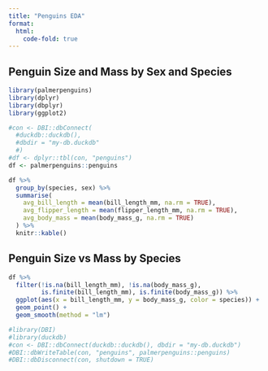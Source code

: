 ```yaml
---
title: "Penguins EDA"
format:
  html:
    code-fold: true
---
```


## Penguin Size and Mass by Sex and Species

```r
library(palmerpenguins)
library(dplyr)
library(dbplyr)
library(ggplot2)

#con <- DBI::dbConnect(
  #duckdb::duckdb(), 
  #dbdir = "my-db.duckdb"
  #)
#df <- dplyr::tbl(con, "penguins")
df <- palmerpenguins::penguins
```

```r
df %>%
  group_by(species, sex) %>%
  summarise(
    avg_bill_length = mean(bill_length_mm, na.rm = TRUE),
    avg_flipper_length = mean(flipper_length_mm, na.rm = TRUE),
    avg_body_mass = mean(body_mass_g, na.rm = TRUE)
  ) %>%
  knitr::kable()
```

## Penguin Size vs Mass by Species

```r
df %>%
  filter(!is.na(bill_length_mm), !is.na(body_mass_g), 
         is.finite(bill_length_mm), is.finite(body_mass_g)) %>%
  ggplot(aes(x = bill_length_mm, y = body_mass_g, color = species)) +
  geom_point() + 
  geom_smooth(method = "lm")
```

```r
#library(DBI)
#library(duckdb)
#con <- DBI::dbConnect(duckdb::duckdb(), dbdir = "my-db.duckdb")
#DBI::dbWriteTable(con, "penguins", palmerpenguins::penguins)
#DBI::dbDisconnect(con, shutdown = TRUE)
```
